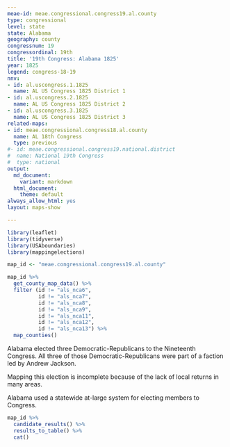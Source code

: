 ```yaml
---
meae-id: meae.congressional.congress19.al.county
type: congressional
level: state
state: Alabama
geography: county
congressnum: 19
congressordinal: 19th
title: '19th Congress: Alabama 1825'
year: 1825
legend: congress-18-19
nnv:
- id: al.uscongress.1.1825
  name: AL US Congress 1825 District 1
- id: al.uscongress.2.1825
  name: AL US Congress 1825 District 2
- id: al.uscongress.3.1825
  name: AL US Congress 1825 District 3
related-maps:
- id: meae.congressional.congress18.al.county
  name: AL 18th Congress
  type: previous
#- id: meae.congressional.congress19.national.district
#  name: National 19th Congress
#  type: national
output:
  md_document:
    variant: markdown
  html_document:
    theme: default
always_allow_html: yes
layout: maps-show

---
```


```r
library(leaflet)
library(tidyverse)
library(USAboundaries)
library(mappingelections)

map_id <- "meae.congressional.congress19.al.county"
```

<div class="map">

```r
map_id %>%
  get_county_map_data() %>% 
  filter (id != "als_nca6",
          id != "als_nca7",
          id != "als_nca8",
          id != "als_nca9",
          id != "als_nca11",
          id != "als_nca12",
          id != "als_nca13") %>% 
  map_counties()
```

</div>

Alabama elected three Democratic-Republicans to the Nineteenth Congress. All three of those Democratic-Republicans were part of a faction led by Andrew Jackson. 

Mapping this election is incomplete because of the lack of local returns in many areas. 

Alabama used a statewide at-large system for electing members to Congress. 

<div class="results-table">

```r
map_id %>%
  candidate_results() %>%
  results_to_table() %>%
  cat()
```

</div>
